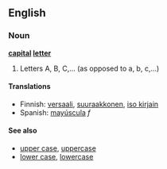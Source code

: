 == English ==

===Noun===
'''[[capital]] [[letter]]'''

# Letters A, B, C,... (as opposed to a, b, c,...)

====Translations====
*Finnish: [[versaali]], [[suuraakkonen]], [[iso kirjain]]
*Spanish: [[mayúscula]] ''f''

====See also====
*[[upper case]], [[uppercase]]
*[[lower case]], [[lowercase]]